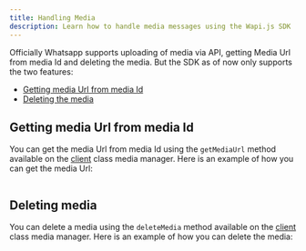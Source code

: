 ```yaml
---
title: Handling Media
description: Learn how to handle media messages using the Wapi.js SDK
---
```



Officially Whatsapp supports uploading of media via API, getting Media Url from media Id and deleting the media. But the SDK as of now only supports the two features: 

- [Getting media Url from media Id](#getting-media-url-from-media-id)
- [Deleting the media](#deleting-media)


## Getting media Url from media Id

You can get the media Url from media Id using the `getMediaUrl` method available on the [client](api-reference/classes/Client) class media manager. Here is an example of how you can get the media Url:

```typescript
```


## Deleting media

You can delete a media using the `deleteMedia` method available on the [client](api-reference/classes/Client) class media manager. Here is an example of how you can delete the media:

```typescript
```